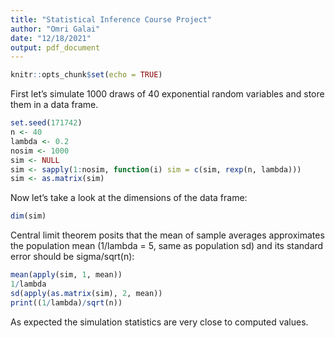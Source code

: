 ```yaml
---
title: "Statistical Inference Course Project"
author: "Omri Galai"
date: "12/18/2021"
output: pdf_document
---
```


```r
knitr::opts_chunk$set(echo = TRUE)
```
First let's simulate 1000 draws of 40 exponential random variables and store them in a data frame.
```r
set.seed(171742)
n <- 40
lambda <- 0.2
nosim <- 1000
sim <- NULL
sim <- sapply(1:nosim, function(i) sim = c(sim, rexp(n, lambda)))
sim <- as.matrix(sim)
```
Now let's take a look at the dimensions of the data frame:
```r
dim(sim)
```
Central limit theorem posits that the mean of sample averages approximates the population mean (1/lambda = 5, same as population sd) and its standard error should be sigma/sqrt(n):
```r
mean(apply(sim, 1, mean))
1/lambda
sd(apply(as.matrix(sim), 2, mean))
print((1/lambda)/sqrt(n))
```
As expected the simulation statistics are very close to computed values.